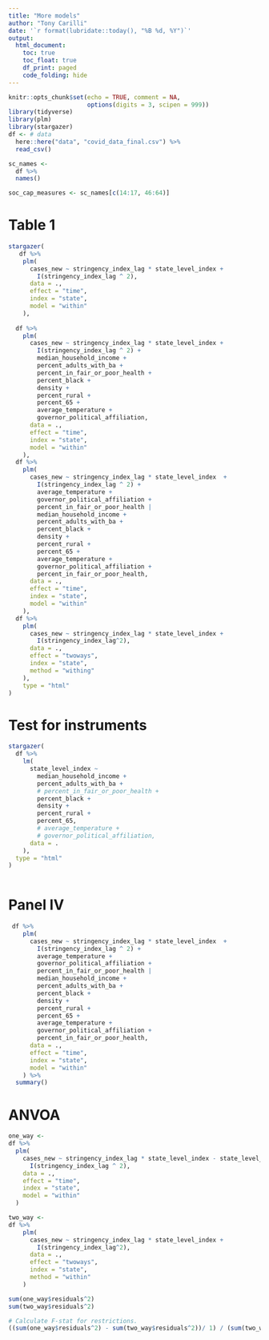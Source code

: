 ```yaml
---
title: "More models"
author: "Tony Carilli"
date: '`r format(lubridate::today(), "%B %d, %Y")`'
output: 
  html_document:
    toc: true
    toc_float: true
    df_print: paged
    code_folding: hide
---
```


```r
knitr::opts_chunk$set(echo = TRUE, comment = NA,
                      options(digits = 3, scipen = 999))
library(tidyverse)
library(plm)
library(stargazer)
df <- # data
  here::here("data", "covid_data_final.csv") %>% 
  read_csv()

sc_names <-
  df %>%
  names() 

soc_cap_measures <- sc_names[c(14:17, 46:64)]
```

# Table 1

```r
stargazer(
   df %>%
    plm(
      cases_new ~ stringency_index_lag * state_level_index +
        I(stringency_index_lag ^ 2),
      data = .,
      effect = "time",
      index = "state",
      model = "within"
    ),
  
  df %>%
    plm(
      cases_new ~ stringency_index_lag * state_level_index +
        I(stringency_index_lag ^ 2) +
        median_household_income +
        percent_adults_with_ba +
        percent_in_fair_or_poor_health +
        percent_black +
        density +
        percent_rural +
        percent_65 +
        average_temperature +
        governor_political_affiliation,
      data = .,
      effect = "time",
      index = "state",
      model = "within"
    ),
  df %>%
    plm(
      cases_new ~ stringency_index_lag * state_level_index  +
        I(stringency_index_lag ^ 2) +
        average_temperature +
        governor_political_affiliation + 
        percent_in_fair_or_poor_health |
        median_household_income +
        percent_adults_with_ba +
        percent_black +
        density +
        percent_rural +
        percent_65 +
        average_temperature +
        governor_political_affiliation + 
        percent_in_fair_or_poor_health,
      data = .,
      effect = "time",
      index = "state",
      model = "within"
    ),
  df %>% 
    plm(
      cases_new ~ stringency_index_lag * state_level_index + 
        I(stringency_index_lag^2),
      data = .,
      effect = "twoways",
      index = "state",
      method = "withing"
    ),
    type = "html"
)

```

# Test for instruments

```r

stargazer(
  df %>%
    lm(
      state_level_index ~
        median_household_income +
        percent_adults_with_ba +
        # percent_in_fair_or_poor_health +
        percent_black +
        density +
        percent_rural +
        percent_65,
        # average_temperature +
        # governor_political_affiliation,
      data = .
    ),
  type = "html"
)
  

```

# Panel IV

```r
 df %>%
    plm(
      cases_new ~ stringency_index_lag * state_level_index  +
        I(stringency_index_lag ^ 2) +
        average_temperature +
        governor_political_affiliation + 
        percent_in_fair_or_poor_health |
        median_household_income +
        percent_adults_with_ba +
        percent_black +
        density +
        percent_rural +
        percent_65 +
        average_temperature +
        governor_political_affiliation + 
        percent_in_fair_or_poor_health,
      data = .,
      effect = "time",
      index = "state",
      model = "within"
    ) %>% 
  summary()
```

# ANVOA

```r
one_way <- 
df %>%
  plm(
    cases_new ~ stringency_index_lag * state_level_index - state_level_index +
      I(stringency_index_lag ^ 2),
    data = .,
    effect = "time",
    index = "state",
    model = "within"
  ) 

two_way <- 
df %>% 
    plm(
      cases_new ~ stringency_index_lag * state_level_index + 
        I(stringency_index_lag^2),
      data = .,
      effect = "twoways",
      index = "state",
      method = "within"
    )

sum(one_way$residuals^2)
sum(two_way$residuals^2)

# Calculate F-stat for restrictions. 
((sum(one_way$residuals^2) - sum(two_way$residuals^2))/ 1) / (sum(two_way$residuals^2)/two_way$df.residual)



```

